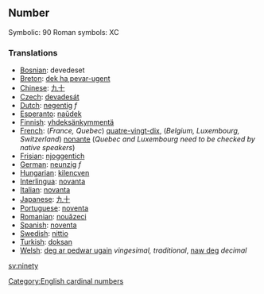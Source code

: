 ==Number==

Symbolic: 90
Roman symbols: XC

===Translations===

*[[Bosnian]]: devedeset
*[[Breton]]: [[dek ha pevar-ugent]]
*[[Chinese]]: [[九十]]
*[[Czech]]: [[devadesát]]
*[[Dutch]]: [[negentig]] ''f''
*[[Esperanto]]: [[naŭdek]]
*[[Finnish]]: [[yhdeksänkymmentä]]
*[[French]]: (''France, Quebec'') [[quatre-vingt-dix]], (''Belgium, Luxembourg, Switzerland'') [[nonante]] (''Quebec and Luxembourg need to be checked by native speakers'')
*[[Frisian]]: [[njoggentich]]
*[[German]]: [[neunzig]] ''f''
*[[Hungarian]]: [[kilencven]]
*[[Interlingua]]: [[novanta]]
*[[Italian]]: [[novanta]]
*[[Japanese]]: [[九十]]
*[[Portuguese]]: [[noventa]]
*[[Romanian]]: [[nouăzeci]]
*[[Spanish]]: [[noventa]]
*[[Swedish]]: [[nittio]]
*[[Turkish]]: [[doksan]]
*[[Welsh]]: [[deg ar pedwar ugain]] ''vingesimal, traditional'', [[naw deg]] ''decimal''

[[Category:English cardinal numbers]]

[[sv:ninety]]